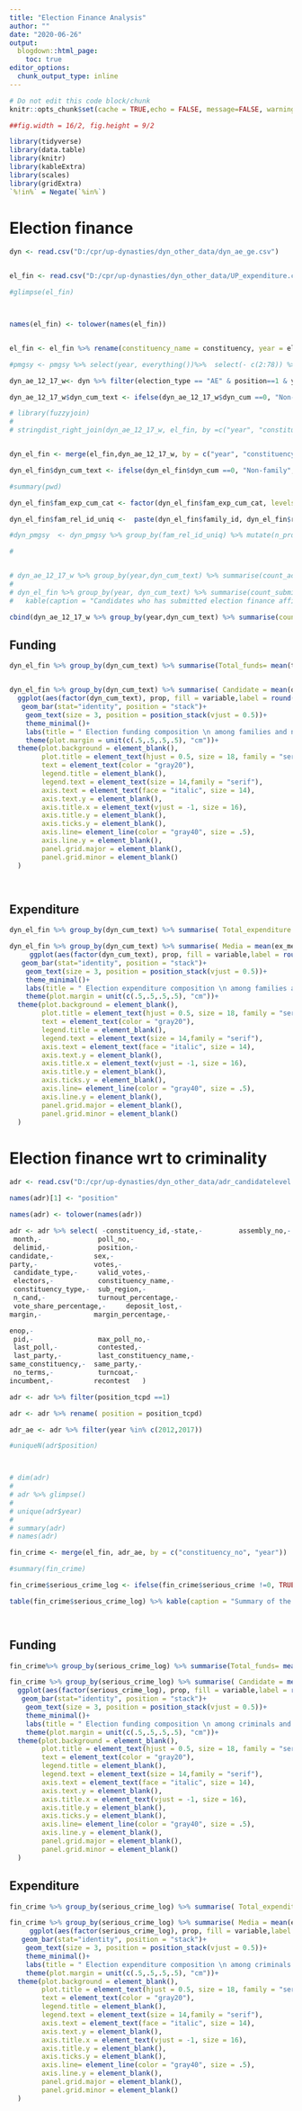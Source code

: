```yaml
---
title: "Election Finance Analysis"
author: ""
date: "2020-06-26"
output:
  blogdown::html_page:
    toc: true
editor_options: 
  chunk_output_type: inline
---
```


```r
# Do not edit this code block/chunk
knitr::opts_chunk$set(cache = TRUE,echo = FALSE, message=FALSE, warning = FALSE)

##fig.width = 16/2, fig.height = 9/2

library(tidyverse)
library(data.table)
library(knitr)
library(kableExtra)
library(scales)
library(gridExtra)
`%!in%` = Negate(`%in%`)
```


# Election finance

```r


dyn <- read.csv("D:/cpr/up-dynasties/dyn_other_data/dyn_ae_ge.csv")


el_fin <- read.csv("D:/cpr/up-dynasties/dyn_other_data/UP_expenditure.csv", stringsAsFactors = FALSE)

#glimpse(el_fin)



names(el_fin) <- tolower(names(el_fin))


el_fin <- el_fin %>% rename(constituency_name = constituency, year = election.year)

#pmgsy <- pmgsy %>% select(year, everything())%>%  select(- c(2:78)) %>% rename(constituency_no = `pc no`) %>% filter(year != 2014)

dyn_ae_12_17_w<- dyn %>% filter(election_type == "AE" & position==1 & year %in% c(2012,2017))

dyn_ae_12_17_w$dyn_cum_text <- ifelse(dyn_ae_12_17_w$dyn_cum ==0, "Non-family","Family")

# library(fuzzyjoin)
# 
# stringdist_right_join(dyn_ae_12_17_w, el_fin, by =c("year", "constituency_name"), distance_col = NULL)


dyn_el_fin <- merge(el_fin,dyn_ae_12_17_w, by = c("year", "constituency_no"))

dyn_el_fin$dyn_cum_text <- ifelse(dyn_el_fin$dyn_cum ==0, "Non-family","Family")

#summary(pwd)

dyn_el_fin$fam_exp_cum_cat <- factor(dyn_el_fin$fam_exp_cum_cat, levels=c("[0,1)","[1,6)","[6,11)","[11,21)","[21,Inf]"))#names(dyn_pmgsy) <- make.unique(names(dyn_pmgsy))

dyn_el_fin$fam_rel_id_uniq <-  paste(dyn_el_fin$family_id, dyn_el_fin$rel_id_uniq,sep = "")

#dyn_pmgsy  <- dyn_pmgsy %>% group_by(fam_rel_id_uniq) %>% mutate(n_proj_ind = n())

```





```r
#


# dyn_ae_12_17_w %>% group_by(year,dyn_cum_text) %>% summarise(count_actual = n()) %>% kable(caption = "Actual distribution of families and non-families", col.names = c("Year", "Politician's identity", "Count")) %>% kable_styling(bootstrap_options = "striped")
# 
# dyn_el_fin %>% group_by(year, dyn_cum_text) %>% summarise(count_submitted = n()) %>% 
#   kable(caption = "Candidates who has submitted election finance affidavit", col.names = c("Year", "Politician's identity", "Count")) %>% kable_styling(bootstrap_options = "striped")

cbind(dyn_ae_12_17_w %>% group_by(year,dyn_cum_text) %>% summarise(count_actual = n()),dyn_el_fin %>% group_by(year, dyn_cum_text) %>% summarise(count_submitted = n())) %>% select(year, dyn_cum_text, count_actual, count_submitted) %>% mutate(prop = count_submitted/count_actual) %>% kable(caption = "Summary table of  election finance affidavit submission", col.names = c("Year", "Politician's identity","Count true", "Count submitted", "Proportion")) %>% kable_styling(bootstrap_options = "striped")

```


## Funding


```r


dyn_el_fin %>% group_by(dyn_cum_text) %>% summarise(Total_funds= mean(tot_fund), Candidate = mean(own), Party = mean(party_office), donations = mean(donations)) %>%  kable(caption = "Election Funding - Averages", col.names = c( "Politician's identity", "Total fund", "Candidate", "Party", "Donations"), digits = 0) %>% kable_styling(bootstrap_options = "striped")



```

```r

dyn_el_fin %>% group_by(dyn_cum_text) %>% summarise( Candidate = mean(own), Party = mean(party_office), Donations = mean(donations)) %>% melt(id = 1:1, measure = 2:4) %>% group_by(dyn_cum_text) %>% mutate(sum = sum(value), prop = value/sum) %>% select(dyn_cum_text, variable, prop) %>% 
  ggplot(aes(factor(dyn_cum_text), prop, fill = variable,label = round(prop,1)))+
   geom_bar(stat="identity", position = "stack")+
    geom_text(size = 3, position = position_stack(vjust = 0.5))+ 
    theme_minimal()+
    labs(title = " Election funding composition \n among families and non-families ",x = "", y = "Proportion", fill = "Type of work") +
    theme(plot.margin = unit(c(.5,.5,.5,.5), "cm"))+
  theme(plot.background = element_blank(),
        plot.title = element_text(hjust = 0.5, size = 18, family = "serif"), 
        text = element_text(color = "gray20"),
        legend.title = element_blank(),
        legend.text = element_text(size = 14,family = "serif"),
        axis.text = element_text(face = "italic", size = 14),
        axis.text.y = element_blank(),
        axis.title.x = element_text(vjust = -1, size = 16),
        axis.title.y = element_blank(),
        axis.ticks.y = element_blank(),
        axis.line= element_line(color = "gray40", size = .5),
        axis.line.y = element_blank(),
        panel.grid.major = element_blank(),
        panel.grid.minor = element_blank()
  ) 




```



## Expenditure

```r

dyn_el_fin %>% group_by(dyn_cum_text) %>% summarise( Total_expenditure = mean(toal_expense), Media = mean(ex_media), Vehicles = mean(ex_vehicles), Materials = mean(ex_materials), Meetings = mean(ex_meetings), Campaigns = mean(ex_campaign), Misc = mean(ex_misc)) %>% kable(caption = "Election Expenditure - Averages", col.names = c( "Politician's identity", "Total Expenditure",  "Media","Vehicles","Materials", "Meetings","Campaigns", "Miscellanious"), digits = 0) %>% kable_styling(bootstrap_options = "striped")

```



```r
dyn_el_fin %>% group_by(dyn_cum_text) %>% summarise( Media = mean(ex_media), Vehicles = mean(ex_vehicles), Materials = mean(ex_materials), Meetings = mean(ex_meetings), Campaigns = mean(ex_campaign), Misc = mean(ex_misc)) %>% melt(id = 1:1, measure = 2:7) %>% group_by(dyn_cum_text) %>% mutate(sum = sum(value), prop = value/sum) %>% select(dyn_cum_text, variable, prop) %>% 
     ggplot(aes(factor(dyn_cum_text), prop, fill = variable,label = round(prop,2)))+
   geom_bar(stat="identity", position = "stack")+
    geom_text(size = 3, position = position_stack(vjust = 0.5))+ 
    theme_minimal()+
    labs(title = " Election expenditure composition \n among families and non-families ",x = "", y = "Proportion", fill = "Type of work") +
    theme(plot.margin = unit(c(.5,.5,.5,.5), "cm"))+
  theme(plot.background = element_blank(),
        plot.title = element_text(hjust = 0.5, size = 18, family = "serif"), 
        text = element_text(color = "gray20"),
        legend.title = element_blank(),
        legend.text = element_text(size = 14,family = "serif"),
        axis.text = element_text(face = "italic", size = 14),
        axis.text.y = element_blank(),
        axis.title.x = element_text(vjust = -1, size = 16),
        axis.title.y = element_blank(),
        axis.ticks.y = element_blank(),
        axis.line= element_line(color = "gray40", size = .5),
        axis.line.y = element_blank(),
        panel.grid.major = element_blank(),
        panel.grid.minor = element_blank()
  ) 
```


# Election finance wrt to criminality


```r

adr <- read.csv("D:/cpr/up-dynasties/dyn_other_data/adr_candidatelevel.csv", stringsAsFactors = FALSE)

names(adr)[1] <- "position"

names(adr) <- tolower(names(adr))

adr <- adr %>% select( -constituency_id,-state,-         assembly_no,-              
 month,-              poll_no,-           
 delimid,-            position,-          
candidate,-          sex,-               
party,-              votes,-             
 candidate_type,-     valid_votes,-       
 electors,-           constituency_name,- 
 constituency_type,-  sub_region,-        
 n_cand,-             turnout_percentage,-
 vote_share_percentage,-     deposit_lost,-      
margin,-             margin_percentage,- 

enop,-              
 pid,-                max_poll_no,-       
 last_poll,-          contested,-         
 last_party,-         last_constituency_name,-                     
same_constituency,-  same_party,-        
 no_terms,-           turncoat,-          
incumbent,-          recontest   )

adr <- adr %>% filter(position_tcpd ==1)

adr <- adr %>% rename( position = position_tcpd)

adr_ae <- adr %>% filter(year %in% c(2012,2017))

#uniqueN(adr$position)



# dim(adr)
# 
# adr %>% glimpse()
# 
# unique(adr$year)
# 
# summary(adr)
# names(adr)


```


```r

fin_crime <- merge(el_fin, adr_ae, by = c("constituency_no", "year"))

#summary(fin_crime)

fin_crime$serious_crime_log <- ifelse(fin_crime$serious_crime !=0, TRUE, FALSE)

table(fin_crime$serious_crime_log) %>% kable(caption = "Summary of the criminality variable",col.names= c("Criminality", "Count")) %>% kable_styling(bootstrap_options = "striped")




```

## Funding


```r

fin_crime%>% group_by(serious_crime_log) %>% summarise(Total_funds= mean(tot_fund), Candidate = mean(own), Party = mean(party_office), donations = mean(donations)) %>%  kable(caption = "Election Funding - Averages", col.names = c( "Politician's criminality", "Total fund", "Candidate", "Party", "Donations"), digits = 0) %>% kable_styling(bootstrap_options = "striped")

```


```r

fin_crime %>% group_by(serious_crime_log) %>% summarise( Candidate = mean(own), Party = mean(party_office), Donations = mean(donations)) %>% melt(id = 1:1, measure = 2:4) %>% group_by(serious_crime_log) %>% mutate(sum = sum(value), prop = value/sum) %>% select(serious_crime_log, variable, prop) %>% 
  ggplot(aes(factor(serious_crime_log), prop, fill = variable,label = round(prop,1)))+
   geom_bar(stat="identity", position = "stack")+
    geom_text(size = 3, position = position_stack(vjust = 0.5))+ 
    theme_minimal()+
    labs(title = " Election funding composition \n among criminals and non-criminals ",x = "", y = "Proportion", fill = "Type of work") +
    theme(plot.margin = unit(c(.5,.5,.5,.5), "cm"))+
  theme(plot.background = element_blank(),
        plot.title = element_text(hjust = 0.5, size = 18, family = "serif"), 
        text = element_text(color = "gray20"),
        legend.title = element_blank(),
        legend.text = element_text(size = 14,family = "serif"),
        axis.text = element_text(face = "italic", size = 14),
        axis.text.y = element_blank(),
        axis.title.x = element_text(vjust = -1, size = 16),
        axis.title.y = element_blank(),
        axis.ticks.y = element_blank(),
        axis.line= element_line(color = "gray40", size = .5),
        axis.line.y = element_blank(),
        panel.grid.major = element_blank(),
        panel.grid.minor = element_blank()
  ) 

```



## Expenditure

```r

fin_crime %>% group_by(serious_crime_log) %>% summarise( Total_expenditure = mean(toal_expense), Media = mean(ex_media), Vehicles = mean(ex_vehicles), Materials = mean(ex_materials), Meetings = mean(ex_meetings), Campaigns = mean(ex_campaign), Misc = mean(ex_misc)) %>% kable(caption = "Election Expenditure - Averages", col.names = c( "Politician's criminality", "Total Expenditure",  "Media","Vehicles","Materials", "Meetings","Campaigns", "Miscellanious"), digits = 0) %>% kable_styling(bootstrap_options = "striped")

```



```r

fin_crime %>% group_by(serious_crime_log) %>% summarise( Media = mean(ex_media), Vehicles = mean(ex_vehicles), Materials = mean(ex_materials), Meetings = mean(ex_meetings), Campaigns = mean(ex_campaign), Misc = mean(ex_misc)) %>% melt(id = 1:1, measure = 2:7) %>% group_by(serious_crime_log) %>% mutate(sum = sum(value), prop = value/sum) %>% select(serious_crime_log, variable, prop) %>% 
     ggplot(aes(factor(serious_crime_log), prop, fill = variable,label = round(prop,2)))+
   geom_bar(stat="identity", position = "stack")+
    geom_text(size = 3, position = position_stack(vjust = 0.5))+ 
    theme_minimal()+
    labs(title = " Election expenditure composition \n among criminals and non-criminals ",x = "", y = "Proportion", fill = "Type of work") +
    theme(plot.margin = unit(c(.5,.5,.5,.5), "cm"))+
  theme(plot.background = element_blank(),
        plot.title = element_text(hjust = 0.5, size = 18, family = "serif"), 
        text = element_text(color = "gray20"),
        legend.title = element_blank(),
        legend.text = element_text(size = 14,family = "serif"),
        axis.text = element_text(face = "italic", size = 14),
        axis.text.y = element_blank(),
        axis.title.x = element_text(vjust = -1, size = 16),
        axis.title.y = element_blank(),
        axis.ticks.y = element_blank(),
        axis.line= element_line(color = "gray40", size = .5),
        axis.line.y = element_blank(),
        panel.grid.major = element_blank(),
        panel.grid.minor = element_blank()
  ) 

```



